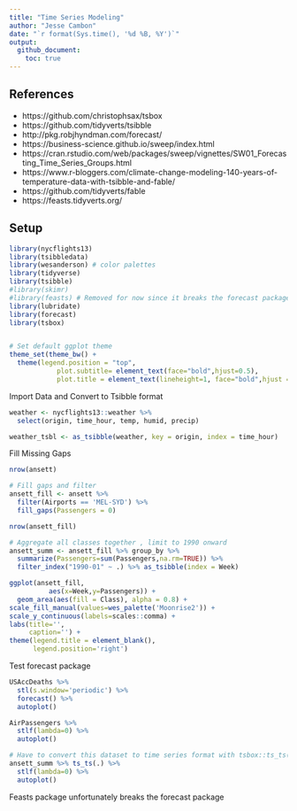 ```yaml
---
title: "Time Series Modeling"
author: "Jesse Cambon"
date: "`r format(Sys.time(), '%d %B, %Y')`"
output:
  github_document:
    toc: true
---
```




## References
* https://github.com/christophsax/tsbox
* https://github.com/tidyverts/tsibble
* http://pkg.robjhyndman.com/forecast/
* https://business-science.github.io/sweep/index.html
* https://cran.rstudio.com/web/packages/sweep/vignettes/SW01_Forecasting_Time_Series_Groups.html
* https://www.r-bloggers.com/climate-change-modeling-140-years-of-temperature-data-with-tsibble-and-fable/
* https://github.com/tidyverts/fable
* https://feasts.tidyverts.org/

## Setup

```r
library(nycflights13) 
library(tsibbledata)
library(wesanderson) # color palettes
library(tidyverse)
library(tsibble)
#library(skimr)
#library(feasts) # Removed for now since it breaks the forecast package
library(lubridate)
library(forecast)
library(tsbox)


# Set default ggplot theme
theme_set(theme_bw() +
  theme(legend.position = "top",
            plot.subtitle= element_text(face="bold",hjust=0.5),
            plot.title = element_text(lineheight=1, face="bold",hjust = 0.5)))

```

Import Data and Convert to Tsibble format

```r
weather <- nycflights13::weather %>% 
  select(origin, time_hour, temp, humid, precip)

weather_tsbl <- as_tsibble(weather, key = origin, index = time_hour)
```

Fill Missing Gaps


```r
nrow(ansett)

# Fill gaps and filter
ansett_fill <- ansett %>%
  filter(Airports == 'MEL-SYD') %>%
  fill_gaps(Passengers = 0)

nrow(ansett_fill)

# Aggregate all classes together , limit to 1990 onward
ansett_summ <- ansett_fill %>% group_by %>%
  summarize(Passengers=sum(Passengers,na.rm=TRUE)) %>%
  filter_index("1990-01" ~ .) %>% as_tsibble(index = Week)
```

```r
ggplot(ansett_fill,
          aes(x=Week,y=Passengers)) +
  geom_area(aes(fill = Class), alpha = 0.8) +
scale_fill_manual(values=wes_palette('Moonrise2')) +
scale_y_continuous(labels=scales::comma) +
labs(title='',
     caption='') +
theme(legend.title = element_blank(),
      legend.position='right') 
```



Test forecast package

```r
USAccDeaths %>% 
  stl(s.window='periodic') %>%
  forecast() %>%
  autoplot()

AirPassengers %>%
  stlf(lambda=0) %>%
  autoplot()

# Have to convert this dataset to time series format with tsbox::ts_ts()
ansett_summ %>% ts_ts(.) %>%
  stlf(lambda=0) %>%
  autoplot()

```


Feasts package unfortunately breaks the forecast package

